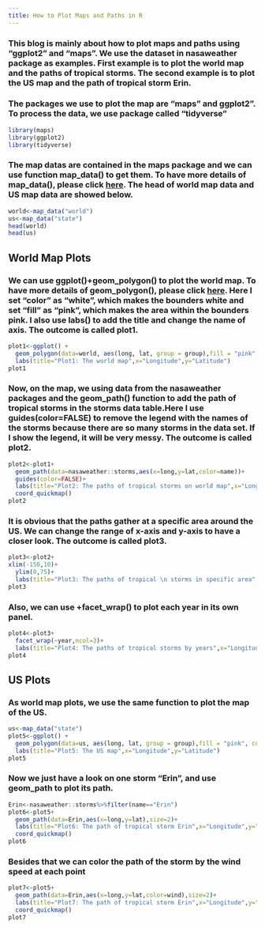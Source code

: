 ```yaml
---
title: How to Plot Maps and Paths in R
---
```


### This blog is mainly about how to plot maps and paths using "ggplot2" and "maps". We use the dataset in nasaweather package as examples. First example is to plot the world map and the paths of tropical storms. The second example is to plot the US map and the path of tropical storm Erin. 

### The packages we use to plot the map are "maps" and ggplot2". To process the data, we use package called "tidyverse"
```r
library(maps)
library(ggplot2)
library(tidyverse)
```


### The map datas are contained in the maps package and we can use function map_data() to get them. To have more details of map_data(), please click [here](https://www.rdocumentation.org/packages/ggplot2/versions/3.2.1/topics/map_data). The head of world map data and US map data are showed below.

```r
world<-map_data("world")
us<-map_data("state")
head(world)
head(us)
```



## World Map Plots

### We can use ggplot()+geom_polygon() to plot the world map. To have more details of geom_polygon(), please click [here](https://ggplot2.tidyverse.org/reference/geom_polygon.html). Here I set "color" as "white", which makes the bounders white and set "fill" as "pink", which makes the area within the bounders pink. I also use labs() to add the title and change the name of axis. The outcome is called plot1.

```r
plot1<-ggplot() +
  geom_polygon(data=world, aes(long, lat, group = group),fill = "pink", color = "white")+
  labs(title="Plot1: The world map",x="Longitude",y="Latitude")
plot1
```

### Now, on the map, we using data from the nasaweather packages and the geom_path() function to add the path of tropical storms in the storms data table.Here I use guides(color=FALSE) to remove the legend with the names of the storms because there are so many storms in the data set. If I show the legend, it will be very messy. The outcome is called plot2.

```r
plot2<-plot1+
  geom_path(data=nasaweather::storms,aes(x=long,y=lat,color=name))+
  guides(color=FALSE)+
  labs(title="Plot2: The paths of tropical storms on world map",x="Longitude",y="Latitude")+
  coord_quickmap()
plot2

```

### It is obvious that the paths gather at a specific area around the US. We can change the range of x-axis and y-axis to have a closer look. The outcome is called plot3. 

```r
plot3<-plot2+
xlim(-150,10)+
  ylim(0,75)+
  labs(title="Plot3: The paths of tropical \n storms in specific area",x="Longitude",y="Latitude")
plot3
```

### Also, we can use +facet_wrap() to plot each year in its own panel.
```r
plot4<-plot3+
  facet_wrap(~year,ncol=3)+ 
  labs(title="Plot4: The paths of tropical storms by years",x="Longitude",y="Latitude")
plot4
```

## US Plots

### As world map plots, we use the same function to plot the map of the US.


```r
us<-map_data("state")
plot5<-ggplot() +
  geom_polygon(data=us, aes(long, lat, group = group),fill = "pink", color = "white")+
  labs(title="Plot5: The US map",x="Longitude",y="Latitude")
plot5
```

### Now we just have a look on one storm "Erin", and use geom_path to plot its path.

```r
Erin<-nasaweather::storms%>%filter(name=="Erin")
plot6<-plot5+  
  geom_path(data=Erin,aes(x=long,y=lat),size=2)+
  labs(title="Plot6: The path of tropical storm Erin",x="Longitude",y="Latitude")+
  coord_quickmap()
plot6
```

### Besides that we can color the path of the storm by the wind speed at each point

```r
plot7<-plot5+  
  geom_path(data=Erin,aes(x=long,y=lat,color=wind),size=2)+
  labs(title="Plot7: The path of tropical storm Erin",x="Longitude",y="Latitude",color="Wind speed (in knots)")+
  coord_quickmap()
plot7
```

